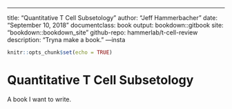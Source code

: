 ---
title: "Quantitative T Cell Subsetology"
author: "Jeff Hammerbacher"
date: "September 10, 2018"
documentclass: book
output: bookdown::gitbook
site: "bookdown::bookdown_site"
github-repo: hammerlab/t-cell-review
description: "Tryna make a book."
---insta

```r
knitr::opts_chunk$set(echo = TRUE)
```

# Quantitative T Cell Subsetology

A book I want to write.
